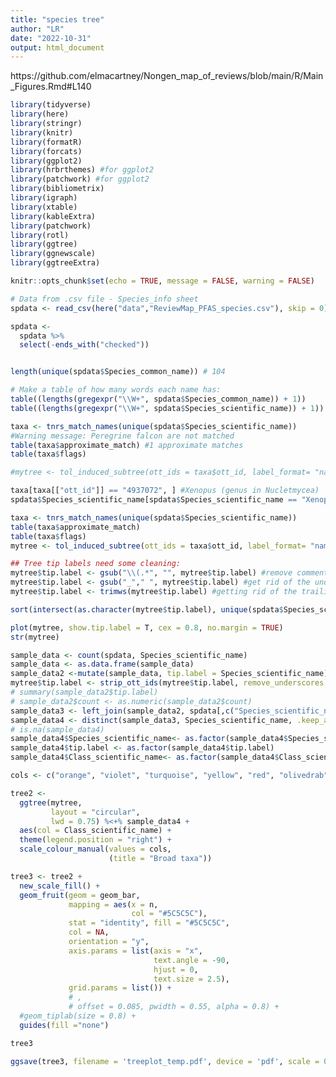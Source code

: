 ```yaml
---
title: "species tree"
author: "LR"
date: "2022-10-31"
output: html_document
---
```

https://github.com/elmacartney/Nongen_map_of_reviews/blob/main/R/Main_Figures.Rmd#L140
```r

library(tidyverse)
library(here)
library(stringr)
library(knitr)
library(formatR)
library(forcats)
library(ggplot2)
library(hrbrthemes) #for ggplot2
library(patchwork) #for ggplot2
library(bibliometrix)
library(igraph)
library(xtable)
library(kableExtra)
library(patchwork)
library(rotl)
library(ggtree)
library(ggnewscale)
library(ggtreeExtra)

knitr::opts_chunk$set(echo = TRUE, message = FALSE, warning = FALSE)

# Data from .csv file - Species_info sheet
spdata <- read_csv(here("data","ReviewMap_PFAS_species.csv"), skip = 0)

spdata <- 
  spdata %>%
  select(-ends_with("checked"))


length(unique(spdata$Species_common_name)) # 104

# Make a table of how many words each name has:
table((lengths(gregexpr("\\W+", spdata$Species_common_name)) + 1)) 
table((lengths(gregexpr("\\W+", spdata$Species_scientific_name)) + 1)) 

taxa <- tnrs_match_names(unique(spdata$Species_scientific_name))
#Warning message: Peregrine falcon are not matched
table(taxa$approximate_match) #1 approximate matches
table(taxa$flags)

#mytree <- tol_induced_subtree(ott_ids = taxa$ott_id, label_format= "name") #this will fail with: Error: HTTP failure: 400 - [/v3/tree_of_life/induced_subtree] Error: node_id 'ott4937072' was not found!list(ott4937072 = "pruned_ott_id")

taxa[taxa[["ott_id"]] == "4937072", ] #Xenopus (genus in Nucletmycea)  - "major_rank_conflict"
spdata$Species_scientific_name[spdata$Species_scientific_name == "Xenopus"] <- "Xenopus laevis"

taxa <- tnrs_match_names(unique(spdata$Species_scientific_name))
table(taxa$approximate_match)
table(taxa$flags)
mytree <- tol_induced_subtree(ott_ids = taxa$ott_id, label_format= "name")

## Tree tip labels need some cleaning:
mytree$tip.label <- gsub("\\(.*", "", mytree$tip.label) #remove comments
mytree$tip.label <- gsub("_"," ", mytree$tip.label) #get rid of the underscores
mytree$tip.label <- trimws(mytree$tip.label) #getting rid of the trailing whitespace

sort(intersect(as.character(mytree$tip.label), unique(spdata$Species_scientific_name))) # 78 names are matching

plot(mytree, show.tip.label = T, cex = 0.8, no.margin = TRUE)
str(mytree)

sample_data <- count(spdata, Species_scientific_name)
sample_data <- as.data.frame(sample_data)
sample_data2 <-mutate(sample_data, tip.label = Species_scientific_name)
mytree$tip.label <- strip_ott_ids(mytree$tip.label, remove_underscores = TRUE)
# summary(sample_data2$tip.label)
# sample_data2$count <- as.numeric(sample_data2$count)
sample_data3 <- left_join(sample_data2, spdata[,c("Species_scientific_name","Class_scientific_name")], by = "Species_scientific_name")
sample_data4 <- distinct(sample_data3, Species_scientific_name, .keep_all = TRUE)
# is.na(sample_data4)
sample_data4$Species_scientific_name<- as.factor(sample_data4$Species_scientific_name)
sample_data4$tip.label <- as.factor(sample_data4$tip.label)
sample_data4$Class_scientific_name<- as.factor(sample_data4$Class_scientific_name)

cols <- c("orange", "violet", "turquoise", "yellow", "red", "olivedrab", "navy", "seagreen", "lightslateblue", "magenta3")

tree2 <- 
  ggtree(mytree,
         layout = "circular",
         lwd = 0.75) %<+% sample_data4 +
  aes(col = Class_scientific_name) + 
  theme(legend.position = "right") +
  scale_colour_manual(values = cols,
                      (title = "Broad taxa"))

tree3 <- tree2 +
  new_scale_fill() +
  geom_fruit(geom = geom_bar, 
             mapping = aes(x = n, 
                           col = "#5C5C5C"),
             stat = "identity", fill = "#5C5C5C", 
             col = NA, 
             orientation = "y",
             axis.params = list(axis = "x", 
                                text.angle = -90,
                                hjust = 0,
                                text.size = 2.5), 
             grid.params = list()) +
             # ,
             # offset = 0.085, pwidth = 0.55, alpha = 0.8) +
  #geom_tiplab(size = 0.8) +
  guides(fill ="none")

tree3

ggsave(tree3, filename = 'treeplot_temp.pdf', device = 'pdf', scale = 0.8)
```


